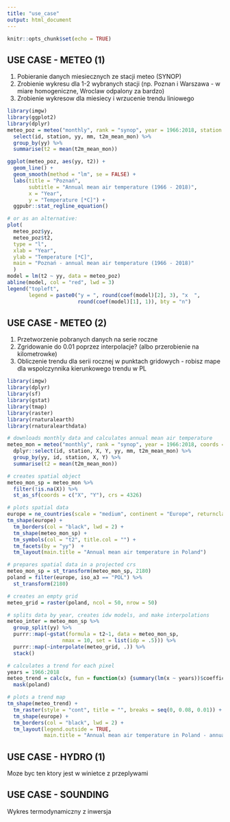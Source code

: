 ```yaml
---
title: "use_case"
output: html_document
---
```


```r
knitr::opts_chunk$set(echo = TRUE)
```

## USE CASE - METEO (1)

1. Pobieranie danych miesiecznych ze stacji meteo (SYNOP)
1. Zrobienie wykresu dla 1-2 wybranych stacji (np. Poznan i Warszawa - w miare homogeniczne, Wroclaw odpalony za bardzo)
1. Zrobienie wykresow dla miesiecy i wrzucenie trendu liniowego

```r
library(imgw)
library(ggplot2)
library(dplyr)
meteo_poz = meteo("monthly", rank = "synop", year = 1966:2018, station = "POZNAŃ") %>% 
  select(id, station, yy, mm, t2m_mean_mon) %>% 
  group_by(yy) %>%
  summarise(t2 = mean(t2m_mean_mon))

ggplot(meteo_poz, aes(yy, t2)) +
  geom_line() + 
  geom_smooth(method = "lm", se = FALSE) +
  labs(title = "Poznań", 
       subtitle = "Annual mean air temperature (1966 - 2018)",
       x = "Year",
       y = "Temperature [*C]") +
  ggpubr::stat_regline_equation()

# or as an alternative:
plot(
  meteo_poz$yy,
  meteo_poz$t2,
  type = "l",
  xlab = "Year",
  ylab = "Temperature [*C]",
  main = "Poznań - annual mean air temperature (1966 - 2018)"
  )
model = lm(t2 ~ yy, data = meteo_poz)
abline(model, col = "red", lwd = 3)
legend("topleft",
       legend = paste0("y = ", round(coef(model)[2], 3), "x  ",
                       round(coef(model)[1], 1)), bty = "n")
```

## USE CASE - METEO (2)

1. Przetworzenie pobranych danych na serie roczne
1. Zgridowanie do 0.01 poprzez interpolacje? (albo przerobienie na kilometrowke)
1. Obliczenie trendu dla serii rocznej w punktach gridowych - robisz mape dla wspolczynnika kierunkowego trendu w PL

```r
library(imgw)
library(dplyr)
library(sf)
library(gstat)
library(tmap)
library(raster)
library(rnaturalearth)
library(rnaturalearthdata)

# downloads monthly data and calculates annual mean air temperature
meteo_mon = meteo("monthly", rank = "synop", year = 1966:2018, coords = TRUE) %>%
  dplyr::select(id, station, X, Y, yy, mm, t2m_mean_mon) %>%
  group_by(yy, id, station, X, Y) %>%
  summarise(t2 = mean(t2m_mean_mon))

# creates spatial object
meteo_mon_sp = meteo_mon %>%
  filter(!is.na(X)) %>% 
  st_as_sf(coords = c("X", "Y"), crs = 4326)

# plots spatial data
europe = ne_countries(scale = "medium", continent = "Europe", returnclass = "sf")
tm_shape(europe) +
  tm_borders(col = "black", lwd = 2) +
  tm_shape(meteo_mon_sp) +
  tm_symbols(col = "t2", title.col = "") +
  tm_facets(by = "yy")  +
  tm_layout(main.title = "Annual mean air temperature in Poland")

# prepares spatial data in a projected crs
meteo_mon_sp = st_transform(meteo_mon_sp, 2180)
poland = filter(europe, iso_a3 == "POL") %>% 
  st_transform(2180)

# creates an empty grid
meteo_grid = raster(poland, ncol = 50, nrow = 50)

# splits data by year, creates idw models, and make interpolations
meteo_inter = meteo_mon_sp %>%
  group_split(yy) %>%
  purrr::map(~gstat(formula = t2~1, data = meteo_mon_sp,
                  nmax = 10, set = list(idp = .5))) %>%
  purrr::map(~interpolate(meteo_grid, .)) %>%
  stack()

# calculates a trend for each pixel
years = 1966:2018
meteo_trend = calc(x, fun = function(x) {summary(lm(x ~ years))$coefficients[2]}) %>% 
  mask(poland)

# plots a trend map
tm_shape(meteo_trend) +
  tm_raster(style = "cont", title = "", breaks = seq(0, 0.08, 0.01)) +
  tm_shape(europe) +
  tm_borders(col = "black", lwd = 2) +
  tm_layout(legend.outside = TRUE,
            main.title = "Annual mean air temperature in Poland - annual trend")
```


## USE CASE - HYDRO (1)
Moze byc ten ktory jest w winietce z przeplywami

## USE CASE - SOUNDING
Wykres termodynamiczny z inwersja

